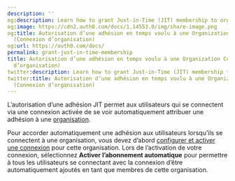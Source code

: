 ```yaml
---
description: ''
og:description: Learn how to grant Just-in-Time (JIT) membership to organizations.
og:image: https://cdn2.auth0.com/docs/1.14553.0/img/share-image.png
og:title: Autorisation d’une adhésion en temps voulu à une Organization Connection
  (Connexion d’organisation)
og:url: https://auth0.com/docs/
permalink: grant-just-in-time-membership
title: Autorisation d’une adhésion en temps voulu à une Organization Connection (Connexion
  d’organisation)
twitter:description: Learn how to grant Just-in-Time (JIT) membership to organizations.
twitter:title: Autorisation d’une adhésion en temps voulu à une Organization Connection
  (Connexion d’organisation)
---
```


L’autorisation d’une adhésion JIT permet aux utilisateurs qui se connectent via une connexion activée de se voir automatiquement attribuer une adhésion à une [organisation](/organizations/organizations-overview).

Pour accorder automatiquement une adhésion aux utilisateurs lorsqu’ils se connectent à une organisation, vous devez d’abord [configurer et activer une connexion](/organizations/enable-connections) pour cette organisation. Lors de l’activation de votre connexion, sélectionnez **Activer l’abonnement automatique** pour permettre à tous les utilisateurs se connectant avec la connexion d’être automatiquement ajoutés en tant que membres de cette organisation.
